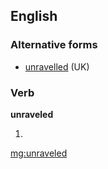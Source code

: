 ==English==

===Alternative forms===
* [[unravelled]] (UK)

===Verb===
'''unraveled'''
# {{US}} {{past of|unravel}}

[[mg:unraveled]]